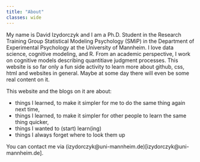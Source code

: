 ```yaml
---
title: "About"
classes: wide
---
```



My name is David Izydorczyk and I am a Ph.D. Student in the Research Training Group Statistical Modeling Psychology (SMiP) in the Department of Experimental Psychology at the University of Mannheim. I love data science, cognitive modeling, and R. From an academic perspective, I work on cognitive models describing quantitiave judgment processes. This website is so far only a fun side activity to learn more about github, css, html and websites in general. Maybe at some day there will even be some real content on it. 


This website and the blogs on it are about: 

- things I learned, to make it simpler for me to do the same thing again next time, 
- things I learned, to make it simpler for other people to learn the same thing quicker,
- things I wanted to (start) learn(ing)
- things I always forget where to look them up 


You can contact me via (izydorczyk@uni-mannheim.de)[izydorczyk@uni-mannheim.de].
